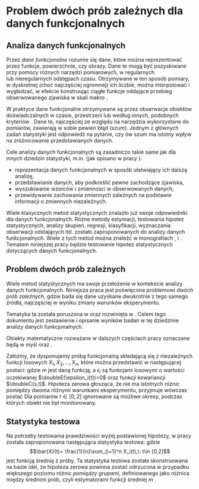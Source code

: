 # Problem dwóch prób zależnych dla danych funkcjonalnych

```{=latex}
\fancyhead[LO]{\textbf{\small{Problem dwóch prób zależnych dla danych funkcjonalnych}}}
\renewcommand{\headrulewidth}{0.5pt}
```

## Analiza danych funkcjonalnych

Przez *dane funkcjonalne* rozumie się dane, które można reprezentować przez funkcje, powierzchnie, czy obrazy. Dane te mogą być pozyskiwane przy pomocy różnych narzędzi pomiarowych, w regularnych lub&nbsp;nieregularnych odstępach czasu. Otrzymywane w ten sposób pomiary, w dyskretnej (choć najczęściej ogromnej) ich liczbie, można interpolować i wygładzać, w efekcie konstruując ciągłe funkcje oddające przebieg obserwowanego zjawiska w skali makro \cite{MCC}.

W praktyce dane funkcjonalne otrzymywane są przez obserwacje obiektów doświadczalnych w czasie, przestrzeni lub według innych, podobnych kryteriów \cite{Zhang}. Dane te, najczęściej ze względu na narzędzia wykorzystane do pomiarów, zawierają w sobie pewien błąd (szum). Jednym z głównych zadań statystyki jest odpowiedź na pytanie, czy ów szum ma istotny wpływ na zróżnicowanie przedstawianych danych.

Cele analizy danych funkcjonalnych są zasadniczo takie same jak dla innych dziedzin statystyki, m.in. (jak opisano w pracy \cite{Ramsay}):

- reprezentacja danych funkcjonalnych w sposób ułatwiający ich dalszą analizę,
- przedstawianie danych, aby podkreślić pewne zachodzące zjawiska,
- wyszukiwanie wzorców i zmienności w obserwowanych danych,
- przewidywanie zachowania zmiennych zależnych na podstawie informacji o zmiennych niezależnych.

Wiele klasycznych metod statystycznych znalazło już swoje odpowiedniki dla danych funkcjonalnych. Różne metody estymacji, testowania hipotez statystycznych, analizy skupień, regresji, klasyfikacji, wyznaczania obserwacji odstających itd. zostało zaproponowanych do analizy danych funkcjonalnych. Wiele z tych metod można znaleźć w monografiach \cite{Ramsay}, \cite{HK} i \cite{Zhang}. Tematem niniejszej pracy będzie testowanie hipotez statystycznych dotyczących danych funkcjonalnych.

## Problem dwóch prób zależnych

Wiele metod statystycznych ma swoje przełożenie w kontekście analizy danych funkcjonalnych. Niniejsza praca jest poświęcona problemowi *dwóch prób zależnych*, gdzie bada się dane uzyskane dwukrotnie z tego samego źródła, najczęściej w wyniku zmiany warunków eksperymentu.

Tematyka ta została poruszona w \cite{MCC} oraz rozwinięta w \cite{Smaga}. Celem tego dokumentu jest zestawienie i opisanie wyników badań w tej dziedzinie analizy danych funkcjonalnych.

\begin{defi}
\textbf{Wartością oczekiwaną} zmiennej losowej ciągłej $X$ nazywamy liczbę
\[
\doubleE(X) = \int_\doubleR x\cdot f(x)dx
\]
gdzie $f$ jest funkcją gęstości rozkładu zmiennej losowej $X$.
\end{defi}

\begin{defi}
Dla procesu stochastycznego $X$ na zbiorze $D$ \textbf{funkcja kowariancji} $\doubleC:D\times D\to\doubleR$ jest zdefiniowana jako
\[
\doubleC(s,t) = \Cov(X(s), X(t)) = \doubleE\nk{\nz{X(s)-\doubleE(X(s))}\nz{X(t)-\doubleE(X(t))}}
\]
\end{defi}

Obiekty matematyczne rozważane w dalszych częściach pracy oznaczane będą w myśl \cite{MCC} oraz \cite{Smaga}.

Załóżmy, że dysponujemy próbą funkcjonalną składającą się z niezależnych funkcji losowych $X_1,X_2, \dots, X_n$, które można przedstawić w następującej postaci:
\begin{equation}
X_i(t) = m(t) + \epsilon_i(t), \quad t\in[0,2],
\label{eqn:addytywnosc}
\end{equation}
gdzie $m$ jest daną funkcją, a $\epsilon_i$ są funkcjami losowymi o wartości oczekiwanej $\doubleE(\epsilon_i(t))=0$ oraz funkcji kowariancji $\doubleC(s,t)$. Hipoteza zerowa głosząca, że nie ma istotnych różnic pomiędzy dwoma różnymi warunkami eksperymentu, przyjmuje wówczas postać
\begin{equation}
\bigwedge_{t\in [0,1]} H_0: m(t) = m(t+1).
\label{eqn:h0}
\end{equation}
Dla pomiarów $t\in[0,2]$ ignorowane są możliwe okresy, podczas których obiekt nie był monitorowany.

## Statystyka testowa

Na potrzeby testowania prawdziwości wyżej postawionej hipotezy, w pracy \cite{MCC} została zaproponowana następująca statystyka testowa:
\begin{equation}
\scriptC_n = n\int_0^1(\bar{X}(t) - \bar{X}(t+1))^2 dt,
\end{equation}
gdzie $$\bar{X}(t)= \frac{1}{n}\sum_{i=1}^n X_i(t),\: t\in [0,2]$$ jest funkcją średnią z próby. Ta statystyka testowa została skonstruowana na bazie idei, że hipoteza zerowa powinna zostać odrzucona w przypadku większego poziomu różnic *pomiędzy grupami*, definiowanego jako różnica między średnimi prób, czyli estymatorami funkcji średniej $m$ \cite{Smaga}.
